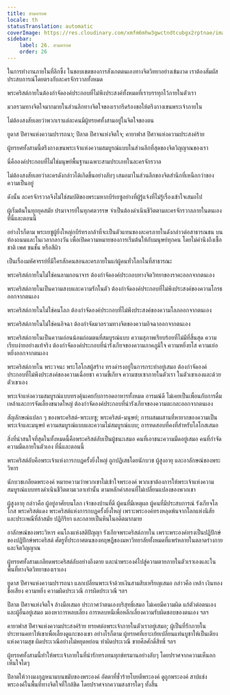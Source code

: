 ```yaml
---
title: สามทรยศ
locale: th
statusTranslation: automatic
coverImage: https://res.cloudinary.com/xmfm6mhw3gwctndtcubgx2rptnae/image/upload/v1741354419/small_cover_la_gran_rebelion_28716e29d2.webp
sidebar:
    label: 26. สามทรยศ
    order: 26
---
```

ในการทำงานภายในที่ลึกซึ้ง ในขอบเขตของการสังเกตตนเองทางจิตวิทยาอย่างเข้มงวด เราต้องสัมผัสประสบการณ์โดยตรงกับละครจักรวาลทั้งหมด

พระคริสต์ภายในต้องกำจัดองค์ประกอบที่ไม่พึงประสงค์ทั้งหมดที่เราบรรทุกไว้ภายในตัวเรา

มวลรวมทางจิตใจมากมายในส่วนลึกทางจิตใจของเรากรีดร้องขอให้ตรึงกางเขนพระเจ้าภายใน

ไม่ต้องสงสัยเลยว่าพวกเราแต่ละคนมีผู้ทรยศทั้งสามอยู่ในจิตใจของตน

ยูดาส ปีศาจแห่งความปรารถนา; ปีลาต ปีศาจแห่งจิตใจ; คายาฟาส ปีศาจแห่งความประสงค์ร้าย

ผู้ทรยศทั้งสามนี้ตรึงกางเขนพระเจ้าแห่งความสมบูรณ์แบบในส่วนลึกที่สุดของจิตวิญญาณของเรา

นี่คือองค์ประกอบที่ไม่ใช่มนุษย์พื้นฐานเฉพาะสามประเภทในละครจักรวาล

ไม่ต้องสงสัยเลยว่าละครดังกล่าวได้เกิดขึ้นอย่างลับๆ เสมอมาในส่วนลึกของจิตสำนึกที่เหนือกว่าของความเป็นอยู่

ดังนั้น ละครจักรวาลจึงไม่ใช่สมบัติของพระมหากบีร์เยซูอย่างที่ผู้รู้แจ้งที่ไม่รู้เรื่องเข้าใจเสมอไป

ผู้เริ่มต้นในทุกยุคสมัย ปรมาจารย์ในทุกศตวรรษ จำเป็นต้องดำเนินชีวิตตามละครจักรวาลภายในตนเอง ที่นี่และตอนนี้

อย่างไรก็ตาม พระเยซูผู้ยิ่งใหญ่กบีร์ทรงกล้าที่จะเป็นตัวแทนของละครภายในดังกล่าวต่อสาธารณชน บนท้องถนนและในเวลากลางวัน เพื่อเปิดความหมายของการเริ่มต้นให้กับมนุษย์ทุกคน โดยไม่คำนึงถึงเชื้อชาติ เพศ ชนชั้น หรือสีผิว

เป็นเรื่องมหัศจรรย์ที่มีใครสักคนสอนละครภายในแก่ผู้คนทั่วโลกในที่สาธารณะ

พระคริสต์ภายในไม่ใช่คนลามกอนาจาร ต้องกำจัดองค์ประกอบทางจิตวิทยาของราคะออกจากตนเอง

พระคริสต์ภายในเป็นความสงบและความรักในตัว ต้องกำจัดองค์ประกอบที่ไม่พึงประสงค์ของความโกรธออกจากตนเอง

พระคริสต์ภายในไม่ใช่คนโลภ ต้องกำจัดองค์ประกอบที่ไม่พึงประสงค์ของความโลภออกจากตนเอง

พระคริสต์ภายในไม่ใช่คนอิจฉา ต้องกำจัดมวลรวมทางจิตของความอิจฉาออกจากตนเอง

พระคริสต์ภายในเป็นความอ่อนน้อมถ่อมตนที่สมบูรณ์แบบ ความสุภาพเรียบร้อยที่ไม่มีที่สิ้นสุด ความเรียบง่ายอย่างแท้จริง ต้องกำจัดองค์ประกอบที่น่ารังเกียจของความภาคภูมิใจ ความหยิ่งยโส ความเย่อหยิ่งออกจากตนเอง

พระคริสต์ภายใน พระวจนะ พระโลโกสผู้สร้าง ทรงดำรงอยู่ในการกระทำอยู่เสมอ ต้องกำจัดองค์ประกอบที่ไม่พึงประสงค์ของความเฉื่อยชา ความขี้เกียจ ความซบเซาภายในตัวเรา ในตัวเขาเองและด้วยตัวเขาเอง

พระเจ้าแห่งความสมบูรณ์แบบทรงคุ้นเคยกับการอดอาหารทั้งหมด อารมณ์ดี ไม่เคยเป็นเพื่อนกับการดื่มเหล้าและการจัดเลี้ยงขนาดใหญ่ ต้องกำจัดองค์ประกอบที่น่ารังเกียจของความตะกละออกจากตนเอง

สัญลักษณ์แปลก ๆ ของพระคริสต์-พระเยซู; พระคริสต์-มนุษย์; การผสมผสานที่หายากของความเป็นพระเจ้าและมนุษย์ ความสมบูรณ์แบบและความไม่สมบูรณ์แบบ; การทดสอบที่คงที่สำหรับโลโกสเสมอ

สิ่งที่น่าสนใจที่สุดในทั้งหมดนี้คือพระคริสต์ลับเป็นผู้ชนะเสมอ คนที่เอาชนะความมืดอยู่เสมอ คนที่กำจัดความมืดภายในตัวเอง ที่นี่และตอนนี้

พระคริสต์ลับคือพระเจ้าแห่งการกบฏครั้งยิ่งใหญ่ ถูกปฏิเสธโดยนักบวช ผู้สูงอายุ และอาลักษณ์ของพระวิหาร

นักบวชเกลียดพระองค์ หมายความว่าพวกเขาไม่เข้าใจพระองค์ พวกเขาต้องการให้พระเจ้าแห่งความสมบูรณ์แบบทรงดำเนินชีวิตตามเวลาเท่านั้น ตามหลักคำสอนที่ไม่เปลี่ยนแปลงของพวกเขา

ผู้สูงอายุ กล่าวคือ ผู้อยู่อาศัยบนโลก เจ้าของบ้านที่ดี ผู้คนที่มีเหตุผล ผู้คนที่มีประสบการณ์ รังเกียจโลโกส พระคริสต์แดง พระคริสต์แห่งการกบฏครั้งยิ่งใหญ่ เพราะพระองค์ทรงหลุดพ้นจากโลกแห่งนิสัยและประเพณีที่ล้าสมัย ปฏิกิริยา และกลายเป็นหินในอดีตมากมาย

อาลักษณ์ของพระวิหาร คนโกงแห่งสติปัญญา รังเกียจพระคริสต์ภายใน เพราะพระองค์ทรงเป็นปฏิปักษ์ของปฏิปักษ์พระคริสต์ ศัตรูที่ประกาศตนของทฤษฎีของมหาวิทยาลัยทั้งหมดที่แพร่หลายในตลาดร่างกายและจิตวิญญาณ

ผู้ทรยศทั้งสามเกลียดพระคริสต์ลับอย่างถึงตาย และนำพระองค์ไปสู่ความตายภายในตัวเราเองและในพื้นที่ทางจิตวิทยาของเราเอง

ยูดาส ปีศาจแห่งความปรารถนา แลกเปลี่ยนพระเจ้าด้วยเงินสามสิบเหรียญเสมอ กล่าวคือ เหล้า เงินทอง ชื่อเสียง ความหยิ่ง ความผิดประเวณี การผิดประเวณี ฯลฯ

ปีลาต ปีศาจแห่งจิตใจ ล้างมือเสมอ ประกาศว่าตนเองบริสุทธิ์เสมอ ไม่เคยมีความผิด แก้ตัวต่อตนเองและผู้อื่นอยู่เสมอ มองหาการหลบเลี่ยง การหลบหนีเพื่อหลีกเลี่ยงความรับผิดชอบของตนเอง ฯลฯ

คายาฟาส ปีศาจแห่งความประสงค์ร้าย ทรยศต่อพระเจ้าภายในตัวเราอยู่เสมอ; ผู้เป็นที่รักภายในประทานคทาให้เขาเพื่อเลี้ยงดูแกะของเขา อย่างไรก็ตาม ผู้ทรยศที่เยาะเย้ยเปลี่ยนแท่นบูชาให้เป็นเตียงแห่งความสุข ผิดประเวณีอย่างไม่หยุดหย่อน ทำผิดประเวณี ขายศีลศักดิ์สิทธิ์ ฯลฯ

ผู้ทรยศทั้งสามนี้ทำให้พระเจ้าภายในที่น่ารักทรงทนทุกข์ทรมานอย่างลับๆ โดยปราศจากความเห็นอกเห็นใจใดๆ

ปีลาตให้วางมงกุฎหนามบนขมับของพระองค์ อัตตาที่ชั่วร้ายโบยตีพระองค์ ดูถูกพระองค์ สาปแช่งพระองค์ในพื้นที่ทางจิตใจที่ใกล้ชิด โดยปราศจากความสงสารใดๆ ทั้งสิ้น

